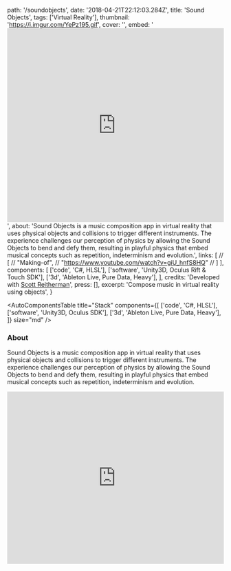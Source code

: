   path: '/soundobjects',
  date: '2018-04-21T22:12:03.284Z',
  title: 'Sound Objects',
  tags: ['Virtual Reality'],
  thumbnail: 'https://i.imgur.com/YePz195.gif',
  cover: '',
  embed:
    '<iframe width="100%" height="450" src="https://www.youtube.com/embed/EkB9nE-vQhw?rel=0&amp;controls=0&amp;showinfo=0" frameborder="0" allow="autoplay; encrypted-media" allowfullscreen></iframe>',
  about:
    'Sound Objects is a music composition app in virtual reality that uses physical objects and collisions to trigger different instruments. The experience challenges our perception of physics by allowing the Sound Objects to bend and defy them, resulting in playful physics that embed musical concepts such as repetition, indeterminism and evolution.',
  links: [
    // [
    //   "Making-of",
    //   "https://www.youtube.com/watch?v=giU_hnfS8HQ"
    // ]
  ],
  components: [
    ['code', 'C#, HLSL'],
    ['software', 'Unity3D, Oculus Rift & Touch SDK'],
    ['3d', 'Ableton Live, Pure Data, Heavy'],
  ],
  credits:
    'Developed with <a target="_blank" href="http://www.scottreitherman.com/">Scott Reitherman</a>',
  press: [],
  excerpt: 'Compose music in virtual reality using objects',
}

<AutoComponentsTable
  title="Stack"
  components={[
    ['code', 'C#, HLSL'],
    ['software', 'Unity3D, Oculus SDK'],
    ['3d', 'Ableton Live, Pure Data, Heavy'],
  ]}
  size="md"
/>

### About

Sound Objects is a music composition app in virtual reality that uses physical objects and collisions to trigger different instruments. The experience challenges our perception of physics by allowing the Sound Objects to bend and defy them, resulting in playful physics that embed musical concepts such as repetition, indeterminism and evolution.

<iframe
  width="100%"
  height="400px"
  src="https://www.youtube.com/embed/EkB9nE-vQhw?rel=0&amp;controls=0&amp;showinfo=0"
  frameBorder="0"
  allowFullScreen
/>

### Making-of

<iframe
  width="100%"
  height="400px"
  src="https://www.youtube.com/embed/giU_hnfS8HQ?rel=0&amp;controls=0&amp;showinfo=0"
  frameBorder="0"
  allowFullScreen
/>

### Credits

Developed with <a target="_blank" href="http://www.scottreitherman.com/">Scott Reitherman</a>

